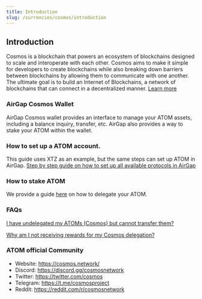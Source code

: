 ```yaml
---
title: Introduction
slug: /currencies/cosmos/introduction
---
```


## Introduction

Cosmos is a blockchain that powers an ecosystem of blockchains designed to scale and interoperate with each other.
Cosmos aims to make it simple for developers to create blockchains while also breaking down barriers between blockchains by allowing them to communicate with one another. The ultimate goal is to build an Internet of Blockchains, a network of blockchains that can connect in a decentralized manner. [Learn more](https://cosmos.network/)

### AirGap Cosmos Wallet

AirGap Cosmos wallet provides an interface to manage your ATOM assets, including a balance inquiry, transfer, etc. AirGap also provides a way to stake your ATOM within the wallet.

### How to set up a ATOM account.

This guide uses XTZ as an example, but the same steps can set up ATOM in AirGap.
[Step by step guide on how to set up all available protocols in AirGap](https://medium.com/airgap-it/airgap-the-step-by-step-guide-c4c3d3fe9a05)

### How to stake ATOM

We provide a guide [here](https://medium.com/airgap-it/secure-cosmos-delegation-62a4b9acdd62) on how to delegate your ATOM.

### FAQs

[I have undelegated my ATOMs (Cosmos) but cannot transfer them?](https://support.airgap.it/troubleshooting/currencies/cosmos/FAQ#i-have-undelegated-my-atoms-cosmos-but-cannot-transfer-them)

[Why am I not receiving rewards for my Cosmos delegation?](https://support.airgap.it/troubleshooting/currencies/cosmos/FAQ#why-am-i-not-receiving-rewards-for-my-cosmos-delegation)

### ATOM official Community

- Website: https://cosmos.network/
- Discord: https://discord.gg/cosmosnetwork
- Twitter: https://twitter.com/cosmos
- Telegram: https://t.me/cosmosproject
- Reddit: https://reddit.com/r/cosmosnetwork
